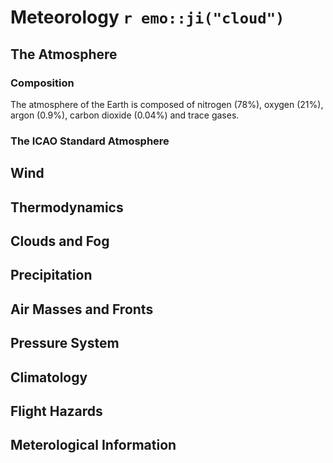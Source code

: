 # Meteorology `r emo::ji("cloud")`

## The Atmosphere

### Composition

The atmosphere of the Earth is composed of nitrogen (78\%), oxygen (21\%), argon (0.9\%), carbon dioxide (0.04\%) and trace gases. 

### The ICAO Standard Atmosphere

## Wind

## Thermodynamics

## Clouds and Fog

## Precipitation

## Air Masses and Fronts

## Pressure System

## Climatology

## Flight Hazards

## Meterological Information